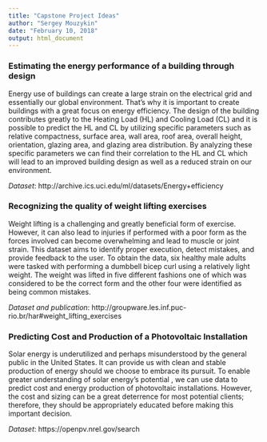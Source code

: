 ---
title: "Capstone Project Ideas"
author: "Sergey Mouzykin"
date: "February 10, 2018"
output: html_document
---


### Estimating the energy performance of a building through design
Energy use of buildings can create a large strain on the electrical grid and essentially our global environment.  That's why it is important to create buildings with a great focus on energy efficiency. The design of the building contributes greatly to the Heating Load (HL) and Cooling Load (CL) and it is possible to predict the HL and CL by utilizing specific parameters such as relative compactness, surface area, wall area, roof area, overall height, orientation, glazing area, and glazing area distribution. By analyzing these specific parameters we can find their correlation to the HL and CL which will lead to an improved building design as well as a reduced strain on our environment.

*Dataset*: http://archive.ics.uci.edu/ml/datasets/Energy+efficiency


### Recognizing the quality of weight lifting exercises
Weight lifting is a challenging and greatly beneficial form of exercise. However, it can also lead to injuries if performed with a poor form as the forces involved can become overwhelming and lead to muscle or joint strain. This dataset aims to identify proper execution, detect mistakes, and provide feedback to the user.  To obtain the data, six healthy male adults were tasked with performing a dumbbell bicep curl using a relatively light weight. The weight was lifted in five different fashions one of which was considered  to be the correct form and the other four were identified as being common mistakes. 

*Dataset and publication*: http://groupware.les.inf.puc-rio.br/har#weight_lifting_exercises


### Predicting Cost and Production of a Photovoltaic Installation 
Solar energy is underutilized and perhaps misunderstood by the general public in the United States. It can provide us with clean and stable production of energy should we choose to embrace its pursuit. To enable greater understanding of solar energy's potential , we can use data to predict cost and energy production of photovoltaic installations. However, the cost and sizing can be a great deterrence for most potential clients; therefore, they should be appropriately educated before making this important decision.

*Dataset*: https://openpv.nrel.gov/search
